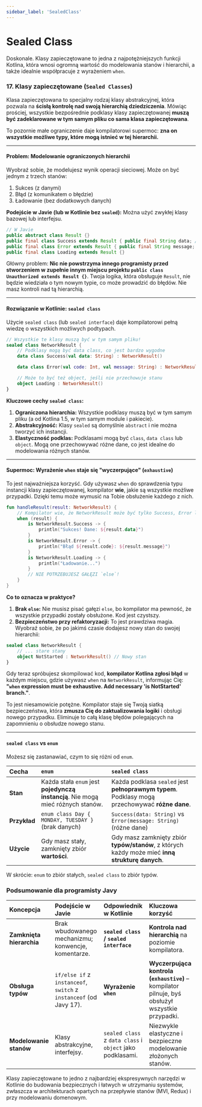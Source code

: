 ```yaml
---
sidebar_label: 'SealedClass'
---
```


# Sealed Class

Doskonale. Klasy zapieczętowane to jedna z najpotężniejszych funkcji Kotlina, która wnosi ogromną wartość do modelowania stanów i hierarchii, a także idealnie współpracuje z wyrażeniem `when`.

### 17. Klasy zapieczętowane (`Sealed Classes`)

Klasa zapieczętowana to specjalny rodzaj klasy abstrakcyjnej, która pozwala na **ścisłą kontrolę nad swoją hierarchią dziedziczenia**. Mówiąc prościej, wszystkie bezpośrednie podklasy klasy zapieczętowanej **muszą być zadeklarowane w tym samym pliku co sama klasa zapieczętowana**.

To pozornie małe ograniczenie daje kompilatorowi supermoc: **zna on wszystkie możliwe typy, które mogą istnieć w tej hierarchii.**

---

#### Problem: Modelowanie ograniczonych hierarchii

Wyobraź sobie, że modelujesz wynik operacji sieciowej. Może on być jednym z trzech stanów:
1.  Sukces (z danymi)
2.  Błąd (z komunikatem o błędzie)
3.  Ładowanie (bez dodatkowych danych)

**Podejście w Javie (lub w Kotlinie bez `sealed`):**
Można użyć zwykłej klasy bazowej lub interfejsu.
```java
// W Javie
public abstract class Result {}
public final class Success extends Result { public final String data; /*...*/ }
public final class Error extends Result { public final String message; /*...*/ }
public final class Loading extends Result {}
```
Główny problem: **Nic nie powstrzyma innego programisty przed stworzeniem w zupełnie innym miejscu projektu `public class Unauthorized extends Result {}`**. Twoja logika, która obsługuje `Result`, nie będzie wiedziała o tym nowym typie, co może prowadzić do błędów. Nie masz kontroli nad tą hierarchią.

---

#### Rozwiązanie w Kotlinie: `sealed class`

Użycie `sealed class` (lub `sealed interface`) daje kompilatorowi pełną wiedzę o wszystkich możliwych podtypach.

```kotlin
// Wszystkie te klasy muszą być w tym samym pliku!
sealed class NetworkResult {
    // Podklasy mogą być data class, co jest bardzo wygodne
    data class Success(val data: String) : NetworkResult()

    data class Error(val code: Int, val message: String) : NetworkResult()

    // Może to być też object, jeśli nie przechowuje stanu
    object Loading : NetworkResult()
}
```

**Kluczowe cechy `sealed class`:**
1.  **Ograniczona hierarchia:** Wszystkie podklasy muszą być w tym samym pliku (a od Kotlina 1.5, w tym samym module i pakiecie).
2.  **Abstrakcyjność:** Klasy `sealed` są domyślnie `abstract` i nie można tworzyć ich instancji.
3.  **Elastyczność podklas:** Podklasami mogą być `class`, `data class` lub `object`. Mogą one przechowywać różne dane, co jest idealne do modelowania różnych stanów.

---

#### Supermoc: Wyrażenie `when` staje się "wyczerpujące" (`exhaustive`)

To jest najważniejsza korzyść. Gdy używasz `when` do sprawdzenia typu instancji klasy zapieczętowanej, kompilator **wie**, jakie są wszystkie możliwe przypadki. Dzięki temu może wymusić na Tobie obsłużenie każdego z nich.

```kotlin
fun handleResult(result: NetworkResult) {
    // Kompilator wie, że NetworkResult może być tylko Success, Error lub Loading.
    when (result) {
        is NetworkResult.Success -> {
            println("Sukces! Dane: ${result.data}")
        }
        is NetworkResult.Error -> {
            println("Błąd ${result.code}: ${result.message}")
        }
        is NetworkResult.Loading -> {
            println("Ładowanie...")
        }
        // NIE POTRZEBUJESZ GAŁĘZI `else`!
    }
}
```

**Co to oznacza w praktyce?**
1.  **Brak `else`:** Nie musisz pisać gałęzi `else`, bo kompilator ma pewność, że wszystkie przypadki zostały obsłużone. Kod jest czystszy.
2.  **Bezpieczeństwo przy refaktoryzacji:** To jest prawdziwa magia. Wyobraź sobie, że po jakimś czasie dodajesz nowy stan do swojej hierarchii:
```kotlin
sealed class NetworkResult {
    // ... stare stany
    object NotStarted : NetworkResult() // Nowy stan
}
```
Gdy teraz spróbujesz skompilować kod, **kompilator Kotlina zgłosi błąd** w każdym miejscu, gdzie używasz `when` na `NetworkResult`, informując Cię: **"`when` expression must be exhaustive. Add necessary 'is NotStarted' branch."**.

To jest niesamowicie potężne. Kompilator staje się Twoją siatką bezpieczeństwa, która **zmusza Cię do zaktualizowania logiki** i obsługi nowego przypadku. Eliminuje to całą klasę błędów polegających na zapomnieniu o obsłudze nowego stanu.

---

#### `sealed class` vs `enum`

Możesz się zastanawiać, czym to się różni od `enum`.

| Cecha | `enum` | `sealed class` |
| :--- | :--- | :--- |
| **Stan** | Każda stała `enum` jest **pojedynczą instancją**. Nie mogą mieć różnych stanów. | Każda podklasa `sealed` jest **pełnoprawnym typem**. Podklasy mogą przechowywać **różne dane**. |
| **Przykład** | `enum class Day { MONDAY, TUESDAY }` (brak danych) | `Success(data: String)` vs `Error(message: String)` (różne dane) |
| **Użycie** | Gdy masz stały, zamknięty zbiór **wartości**. | Gdy masz zamknięty zbiór **typów/stanów**, z których każdy może mieć **inną strukturę danych**. |

W skrócie: `enum` to zbiór stałych, `sealed class` to zbiór typów.

### Podsumowanie dla programisty Javy

| Koncepcja | Podejście w Javie | Odpowiednik w Kotlinie | Kluczowa korzyść |
| :--- | :--- | :--- | :--- |
| **Zamknięta hierarchia** | Brak wbudowanego mechanizmu; konwencje, komentarze. | **`sealed class` / `sealed interface`** | **Kontrola nad hierarchią** na poziomie kompilatora. |
| **Obsługa typów** | `if/else if` z `instanceof`, `switch` z `instanceof` (od Javy 17). | **Wyrażenie `when`** | **Wyczerpująca kontrola (`exhaustive`)** – kompilator pilnuje, byś obsłużył wszystkie przypadki. |
| **Modelowanie stanów**| Klasy abstrakcyjne, interfejsy. | `sealed class` z `data class` i `object` jako podklasami. | Niezwykle elastyczne i bezpieczne modelowanie złożonych stanów. |

Klasy zapieczętowane to jedno z najbardziej ekspresywnych narzędzi w Kotlinie do budowania bezpiecznych i łatwych w utrzymaniu systemów, zwłaszcza w architekturach opartych na przepływie stanów (MVI, Redux) i przy modelowaniu domenowym.